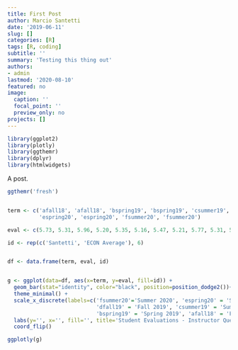```yaml
---
title: First Post
author: Marcio Santetti
date: '2019-06-11'
slug: []
categories: [R]
tags: [R, coding]
subtitle: ''
summary: 'Testing this thing out'
authors:
- admin
lastmod: '2020-08-10'
featured: no
image:
  caption: ''
  focal_point: ''
  preview_only: no
projects: []
---
```



```r
library(ggplot2)
library(plotly)
library(ggthemr)
library(dplyr)
library(htmlwidgets)

```



A post.


```r

ggthemr('fresh')


term <- c('afall18', 'afall18', 'bspring19', 'bspring19', 'csummer19', 'csummer19', 'dfall19', 'dfall19', 
          'espring20', 'espring20', 'fsummer20', 'fsummer20')

eval <- c(5.73, 5.31, 5.96, 5.20, 5.35, 5.16, 5.47, 5.21, 5.77, 5.31, 5.49, 5.16)

id <- rep(c('Santetti', 'ECON Average'), 6)


df <- data.frame(term, eval, id)


g <- ggplot(data=df, aes(x=term, y=eval, fill=id)) +
  geom_bar(stat="identity", color="black", position=position_dodge2())+
  theme_minimal() + 
  scale_x_discrete(labels=c('fsummer20'='Summer 2020', 'espring20' = 'Spring 2020',
                            'dfall19' = 'Fall 2019', 'csummer19' = 'Summer 2019',
                            'bspring19' = 'Spring 2019', 'afall18' = 'Fall 2018')) + 
  labs(y='', x='', fill='', title='Student Evaluations - Instructor Questions') +
  coord_flip() 

```


```r
ggplotly(g)
```


